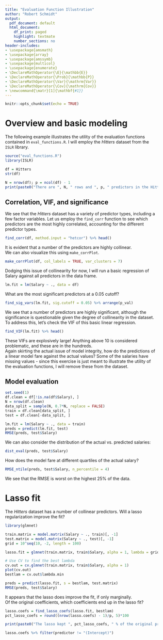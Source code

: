 ```yaml
---
title: "Evaluation Function Illustration"
author: "Robert Schmidt"
output:
  pdf_document: default
  html_document:
    df_print: paged
    highlight: textmate
    number_sections: no
header-includes:
- \usepackage{amsmath}
- \usepackage{array}
- \usepackage{amssymb}
- \usepackage{multicol}
- \usepackage{enumerate}
- \DeclareMathOperator{\E}{\mathbb{E}}
- \DeclareMathOperator{\Prob}{\mathbb{P}}
- \DeclareMathOperator{\Var}{\mathrm{Var}}
- \DeclareMathOperator{\Cov}{\mathrm{Cov}}
- \newcommand{\matr}[1]{\mathbf{#1}}
---
```


```r
knitr::opts_chunk$set(echo = TRUE)
```

# Overview and basic modeling
The following example illustrates the utility of the evaluation functions contained in `eval_functions.R`. I will employ the _Hitters_ dataset from the `ISLR` library.

```r
source("eval_functions.R")
library(ISLR)

df = Hitters
str(df)
```

```r
N = nrow(df); p = ncol(df) - 1
print(paste0("There are ", N, " rows and ", p, " predictors in the Hitters dataset."))
```

## Correlation, VIF, and significance
We see that the _Hitters_ dataset has a variety of predictor types, including a few factor variables. Let us employ the `find_corr` function to see which predictors are the most highly correlated, accounting for the different predictor types.

```r
find_corr(df, method.input = "hetcor") %>% head()
```

It is evident that a number of the predictors are highly collinear.  
We can also visualize this using `make_corrPlot`.

```r
make_corrPlot(df, col_labels = TRUE, var_clusters = 7)
```


Dodging this issue of collinearity for now, I will run a basic regression of Salary against all predictors in the data frame.

```r
lm.fit = lm(Salary ~ ., data = df)
```

What are the most significant predictors at a 0.05 cutoff?

```r
find_sig_vars(lm.fit, sig.cutoff = 0.05) %>% arrange(p_val)
```

We see that a number of predictors are highly significant, although the significance is questionable given the degree of collinearity in the dataset. To address this, let's check the VIF of this basic linear regression.

```r
find_VIF(lm.fit) %>% head()
```

These VIFs are explosively large! Anything above 10 is considered problematic, and these are in the hundreds.  
Again skirting the actual issue of model integrity, how do the predictions of a linear model fare against the actual values? Some of the salaries have missing values - since this exercise is just meant to illustrate the utility of the evaluation functions, I will remove these from the dataset.


## Model evaluation
```r
set.seed(1)
df.clean = df[!is.na(df$Salary), ]
N = nrow(df.clean)
data_split = sample(N, 0.7*N, replace = FALSE)
train = df.clean[data_split, ]
test = df.clean[-data_split, ]

lm.fit = lm(Salary ~ ., data = train)
preds = predict(lm.fit, test)
RMSE(preds, test$Salary)
```

We can also consider the distribution of the actual vs. predicted salaries:

```r
dist_eval(preds, test$Salary)
```

How does the model fare at different quartiles of the actual salary?

```r
RMSE_ntile(preds, test$Salary, n_percentile = 4)
```

We see that the RMSE is worst on the highest 25% of the data.  

# Lasso fit
The _Hitters_ dataset has a number of collinear predictors. Will a lasso regularization improve the fit?

```r
library(glmnet)

train.matrix = model.matrix(Salary ~ ., train)[, -1]
test.matrix = model.matrix(Salary ~ ., test)[, -1]
grid = 10^seq(10, -2, length = 100)

lasso.fit = glmnet(train.matrix, train$Salary, alpha = 1, lambda = grid)

# Use CV to find the best lambda
cv.out = cv.glmnet(train.matrix, train$Salary, alpha = 1)
plot(cv.out)
bestlam = cv.out$lambda.min

preds = predict(lasso.fit, s = bestlam, test.matrix)
RMSE(preds, test$Salary)
```

It appears that the lasso does improve the fit, if only marginally.  
Of the original coefficients, which coefficients end up in the lasso fit?

```r
lasso.coefs = find_lasso_coefs(lasso.fit, bestlam)
pct_lasso_coefs = round((nrow(lasso.coefs) - 1)/p, 5)*100

print(paste0("The lasso kept ", pct_lasso_coefs, " % of the original predictors."))
```

```r
lasso.coefs %>% filter(predictor != "(Intercept)")
```

